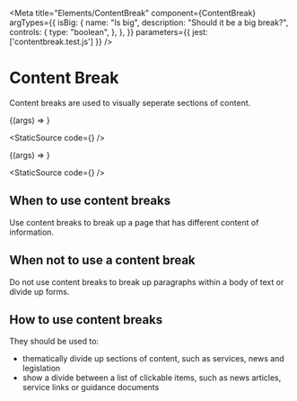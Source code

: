 
<Meta
    title="Elements/ContentBreak"
    component={ContentBreak}
    argTypes={{
        isBig: {
            name: "Is big",
            description: "Should it be a big break?",
            controls: {
                type: "boolean",
            },
        },
    }}
    parameters={{
        jest: ['contentbreak.test.js']
    }}
/>

# Content Break

Content breaks are used to visually seperate sections of content.

<Canvas>
    <Story
        name="Large break"
        args={{
            isBig: true,
        }}
    >
        {(args) => <ContentBreak {...args} />}
    </Story>
</Canvas>

<StaticSource
    code={<ContentBreak isBig />}
/>

<Canvas>
    <Story
        name="Small break"
        args={{
            isBig: false,
        }}
    >
        {(args) => <ContentBreak {...args} />}
    </Story>
</Canvas>

<StaticSource
    code={<ContentBreak />}
/>

<ArgsTable of={ContentBreak} />

## When to use content breaks

Use content breaks to break up a page that has different content of information.

## When not to use a content break

Do not use content breaks to break up paragraphs within a body of text or divide up forms.

## How to use content breaks

They should be used to:

-   thematically divide up sections of content, such as services, news and legislation
-   show a divide between a list of clickable items, such as news articles, service links or guidance documents
